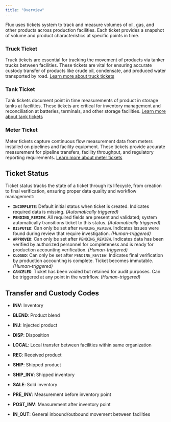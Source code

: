 ```yaml
---
title: "Overview"
---
```


Flux uses tickets system to track and measure volumes of oil, gas, and other products across production facilities. Each ticket provides a snapshot of volume and product characteristics at specific points in time.

### Truck Ticket

Truck tickets are essential for tracking the movement of products via tanker trucks between facilities. These tickets are vital for ensuring accurate custody transfer of products like crude oil, condensate, and produced water transported by road. [Learn more about truck tickets](/models/volumes/truck)

### Tank Ticket

Tank tickets document point in time measurements of product in storage tanks at facilities. These tickets are critical for inventory management and reconciliation at batteries, terminals, and other storage facilities. [Learn more about tank tickets](/models/volumes/tank)

### Meter Ticket

Meter tickets capture continuous flow measurement data from meters installed on pipelines and facility equipment. These tickets provide accurate measurement for pipeline transfers, facility throughput, and regulatory reporting requirements. [Learn more about meter tickets](/models/volumes/meter)

## Ticket Status

Ticket status tracks the state of a ticket through its lifecycle, from creation to final verification, ensuring proper data quality and workflow management:

- **`INCOMPLETE`**: Default initial status when ticket is created. Indicates required data is missing. _(Automatically triggered)_
- **`PENDING_REVIEW`**: All required fields are present and validated; system automatically transitions ticket to this status. _(Automatically triggered)_
- **`DISPUTED`**: Can only be set after `PENDING_REVIEW`. Indicates issues were found during review that require investigation. _(Human-triggered)_
- **`APPROVED`**: Can only be set after `PENDING_REVIEW`. Indicates data has been verified by authorized personnel for completeness and is ready for production accounting verification. _(Human-triggered)_
- **`CLOSED`**: Can only be set after `PENDING_REVIEW`. Indicates final verification by production accounting is complete. Ticket becomes immutable. _(Human-triggered)_
- **`CANCELED`**: Ticket has been voided but retained for audit purposes. Can be triggered at any point in the workflow. _(Human-triggered)_

## Transfer and Custody Codes

- **INV**: Inventory

- **BLEND**: Product blend

- **INJ**: Injected product

- **DISP**: Disposition

- **LOCAL**: Local transfer between facilities within same organization

- **REC**: Received product

- **SHIP**: Shipped product

- **SHIP_INV**: Shipped inventory

- **SALE**: Sold inventory

- **PRE_INV**: Measurement before inventory point

- **POST_INV**: Measurement after inventory point

- **IN_OUT**: General inbound/outbound movement between facilities
